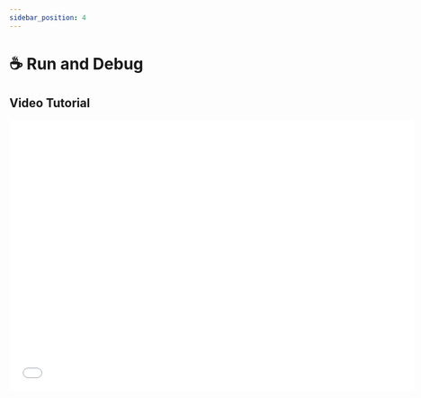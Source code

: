 ```yaml
---
sidebar_position: 4
---
```


# ☕ Run and Debug

## Video Tutorial

<iframe
  src="//player.bilibili.com/player.html?bvid=BV1DbAceXE42&autoplay=0&vd_source=074e15df4d816e8ebbec8bdbdf4d6925#reply256944692752"
  scrolling="no"
  frameborder="no"
  framespacing="0"
  allowfullscreen
  width="720"
  height="480"
/>

## Step-by-Step Guide

## 1. Install

### 1.1 Bootstrap Install Dependencies

> The `package.oo.yaml` file defines startup scripts to automate the bootstrap installation of project dependencies:
>
> 1. Node.js dependencies will be installed based on the package.json file
> 2. Python dependencies will be installed based on the requirements.txt file
> 3. System-level dependencies need to be manually added to the bootstrap script via apt-get

<img src={bootstrap} width="720" />

### 1.2 Developers Install Package

> 1. Installation through interface: Python packages will be automatically added to the requirements.txt file, Node.js packages will be automatically added to the package.json file
> 2. Installation through command line: Python packages need to be manually added to the requirements.txt file, while Node.js packages will automatically update package.json

<img src={package_install} width="720" />

## 2. Run 

### 2.1 Run Entire Flow

> Prerequisites: All dependencies are installed, and necessary parameters in the workflow are correctly configured

<img src={run_flow} width="720" />

### 2.2 Rerun some blocks in the flow

> Used for targeted debugging of selected multiple modules during the development process

<img src={run_nodes} width="720" />

### 2.3 Rerun a single block in the flow

> Used for precise debugging of a specific module during development

<img src={run_node} width="720" />

## 3. Log

### 3.1 Flow Log

> Main log output for development debugging, including console.log() output from Node.js code and print() output from Python code, among other information

<img src={flow_log} width="720" />

### 3.2 Container Bootstrap Log

> Records bootstrap information during container startup, primarily used for troubleshooting container initialization and environment configuration issues

<img src={container_scripts_run} width="720" />

